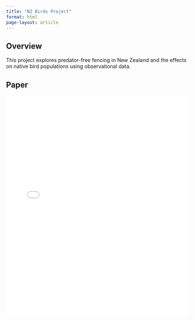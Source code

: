 ```yaml
---
title: "NZ Birds Project"
format: html
page-layout: article
---
```


## Overview

This project explores predator-free fencing in New Zealand and the effects on native bird populations using observational data.

## Paper

<iframe src="nz-birds.pdf" width="100%" height="600px" style="border:none;">

</iframe>
